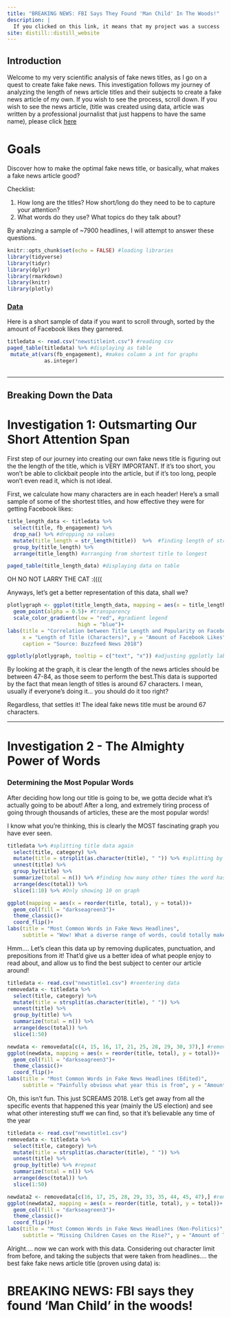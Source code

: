 ```yaml
---
title: "BREAKING NEWS: FBI Says They Found 'Man Child' In The Woods!"
description: |
  If you clicked on this link, it means that my project was a success
site: distill::distill_website
---
```

## Introduction
Welcome to my very scientific analysis of fake news titles, as I go on a quest to create fake fake news. This investigation follows my journey of  analyzing the length of news article titles and their subjects to create a fake news article of my own. If you wish to see the process, scroll down. If you wish to see the news article, (title was created using data, article was written by a professional journalist that just happens to have the same name), please click [here](NewHorkTimes.html)

# Goals 
Discover how to make the optimal fake news title, or basically, what makes a fake news article good?

Checklist:

1. How long are the titles? How short/long do they need to be to capture your attention?  
2. What words do they use? What topics do they talk about? 

By analyzing a sample of ~7900 headlines, I will attempt to answer these questions. 

```r
knitr::opts_chunk$set(echo = FALSE) #loading libraries
library(tidyverse)
library(tidyr)
library(dplyr)
library(rmarkdown)
library(knitr)
library(plotly)
```

### [Data](https://github.com/BuzzFeedNews/2018-12-fake-news-top-50)
Here is a short sample of data if you want to scroll through, sorted by the amount of Facebook likes they garnered. 


```r
titledata <- read.csv("newstitleint.csv") #reading csv
paged_table(titledata) %>% #displaying as table 
 mutate_at(vars(fb_engagement), #makes column a int for graphs
            as.integer)
 
```
<div> 
<hr>
</hr>
</div> 

## Breaking Down the Data
# Investigation 1: Outsmarting Our Short Attention Span

First step of our journey into creating our own fake news title is figuring out the the length of the title, which is VERY IMPORTANT. If it's too short, you won't be able to clickbait people into the article, but if it's too long, people won't even read it, which is not ideal. 

First, we calculate how many characters are in each header! Here's a small sample of some of the shortest titles, and how effective they were for getting Facebook likes: 

```r
title_length_data <- titledata %>% 
  select(title, fb_engagement) %>%
  drop_na() %>% #dropping na values
  mutate(title_length = str_length(title))  %>%  #finding length of string
  group_by(title_length) %>% 
  arrange(title_length) #arranging from shortest title to longest
```
```r
paged_table(title_length_data) #displaying data on table

```
<div> 
OH NO NOT LARRY THE CAT :(((( 
</div>
Anyways, let's get a better representation of this data, shall we? 

```r
plotlygraph <- ggplot(title_length_data, mapping = aes(x = title_length, y = fb_engagement, color = fb_engagement, text = paste("Title:", title)))+ 
  geom_point(alpha = 0.5)+ #transparency 
  scale_color_gradient(low = "red", #gradient legend
                       high = "blue")+
labs(title = "Correlation between Title Length and Popularity on Facebook", subtitle = "Guess people like 40-75 character titles :)", 
     x = "Length of Title (Characters)", y = "Amount of Facebook Likes", color = "Facebook Likes", 
     caption = "Source: Buzzfeed News 2018")
```
```r
ggplotly(plotlygraph, tooltip = c("text", "x")) #adjusting ggplotly labels
```

By looking at the graph, it is clear the length of the news articles should be between 47-84, as those seem to perform the best.This data is supported by the fact that mean length of titles is around 67 characters. I mean, usually if everyone's doing it... you should do it too right? 

Regardless, that settles it! The ideal fake news title must be around 67 characters. 

<div> 
<hr> 
</hr>
</div> 


# Investigation 2 - The Almighty Power of Words 
### Determining the Most Popular Words

After deciding how long our title is going to be, we gotta decide what it's actually going to be about!
After a long, and extremely tiring process of going through thousands of articles, these are the most popular words! 

<div> </div> 
I know what you're thinking, this is clearly the MOST fascinating graph you have ever seen.

```r
titledata %>% #splitting title data again
  select(title, category) %>%
  mutate(title = strsplit(as.character(title), " ")) %>% #splitting by space to seperate each word
  unnest(title) %>% 
  group_by(title) %>% 
  summarize(total = n()) %>% #finding how many other times the word has been said
  arrange(desc(total)) %>% 
  slice(1:10) %>% #Only showing 10 on graph

ggplot(mapping = aes(x = reorder(title, total), y = total))+
  geom_col(fill = "darkseagreen3")+
  theme_classic()+
  coord_flip()+
labs(title = "Most Common Words in Fake News Headlines", 
     subtitle = "Wow! What a diverse range of words, could totally make a headline out of it!", y = "Amount of Times it has Appeared in a Headline", x = "Word", caption = "Source: BuzzFeed News 2018")
```
<div>
Hmm.... Let's  clean this data up by removing duplicates, punctuation, and prepositions from it! That'd give us a better idea of what people enjoy to read about, and allow us to find the best subject to center our article around!
</div>

```r
titledata <- read.csv("newstitle1.csv") #reentering data
removedata <- titledata %>%
  select(title, category) %>%
  mutate(title = strsplit(as.character(title), " ")) %>%
  unnest(title) %>%
  group_by(title) %>%
  summarize(total = n()) %>%
  arrange(desc(total)) %>%
  slice(1:50)

newdata <- removedata[c(4, 15, 16, 17, 21, 25, 28, 29, 30, 37),] #removing all preopositions
ggplot(newdata, mapping = aes(x = reorder(title, total), y = total))+
  geom_col(fill = "darkseagreen3")+
  theme_classic()+
  coord_flip()+
labs(title = "Most Common Words in Fake News Headlines (Edited)",
     subtitle = "Painfully obvious what year this is from", y = "Amount of Times it has Appeared in a Headline", x = "Word", caption = "Source: BuzzFeed News 2018")
```
<div>
Oh, this isn't fun. This just SCREAMS 2018. Let's get away from all the specific events that happened this year (mainly the US election) and see what other interesting stuff we can find, so that it's believable any time of the year

</div> 

```r
titledata <- read.csv("newstitle1.csv")
removedata <- titledata %>%
  select(title, category) %>%
  mutate(title = strsplit(as.character(title), " ")) %>%
  unnest(title) %>%
  group_by(title) %>% #repeat
  summarize(total = n()) %>%
  arrange(desc(total)) %>%
  slice(1:50)

newdata2 <- removedata[c(16, 17, 25, 28, 29, 33, 35, 44, 45, 47),] #removing politics 
ggplot(newdata2, mapping = aes(x = reorder(title, total), y = total))+
  geom_col(fill = "darkseagreen3")+
  theme_classic()+
  coord_flip()+
labs(title = "Most Common Words in Fake News Headlines (Non-Politics)",
     subtitle = "Missing Children Cases on the Rise?", y = "Amount of Times it has Appeared in a Headline", x = "Word", caption = "Source: BuzzFeed News 2018")
```

<div>
Alright.... now we can work with this data. Considering out character limit from before, and taking the subjects that were taken from headlines.... the best fake fake news article title (proven using data) is: 

# BREAKING NEWS: FBI says they found 'Man Child' in the woods!
</div> 